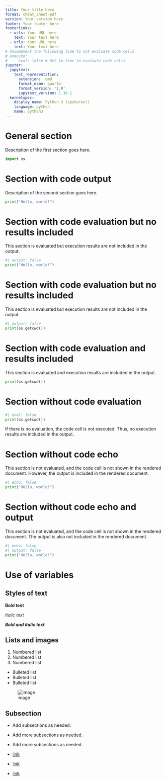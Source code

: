 ```yaml
---
title: Your title here
format: cheat_sheet-pdf
version: Your version here
footer: Your footer here
footerlinks:
  - urls: Your URL here
    text: Your text here
  - urls: Your URL here
    text: Your text here
# Uncommment the following line to not evaluate code cells
# execute:
#     eval: false # Set to true to evaluate code cells
jupyter:
  jupytext:
    text_representation:
      extension: .qmd
      format_name: quarto
      format_version: '1.0'
      jupytext_version: 1.16.1
  kernelspec:
    display_name: Python 3 (ipykernel)
    language: python
    name: python3
---
```


# General section

Description of the first section goes here.

```python
import os
```

# Section with code output

Description of the second section goes here.

```python
print("Hello, world!")
```

# Section with code evaluation but no results included

This section is evaluated but execution results are not included in the output.
```python
#| output: false
print("Hello, world!")
```

# Section with code evaluation but no results included

This section is evaluated but execution results are not included in the output.

```python
#| output: false
print(os.getcwd())
```

# Section with code evaluation and results included

This section is evaluated and execution results are included in the output.

```python
print(os.getcwd())
```

# Section without code evaluation
```python
#| eval: false
print(os.getcwd())
```

If there is no evaluation, the code cell is not executed.
Thus, no execution results are included in the output.

# Section without code echo

This section is not evaluated, and the code cell is not shown in
the rendered document. However, the output is included in the
rendered document.

```python
#| echo: false
print("Hello, world!")
```

# Section without code echo and output
This section is not evaluated, and the code cell is not shown in
the rendered document. The output is also not included in the
rendered document.

```python
#| echo: false
#| output: false
print("Hello, world!")
```

# Use of variables

## Styles of text

**Bold text**

*Italic text*

***Bold and italic text***

## Lists and images
1. Numbered list
2. Numbered list
3. Numbered list

- Bulleted list
- Bulleted list
- Bulleted list

![image](_static/ansys.png)

## Subsection

- Add subsections as needed.
- Add more subsections as needed.
- Add more subsections as needed.

- [link](https://www.google.com)
- [link](https://www.google.com)
- [link](https://www.google.com)
